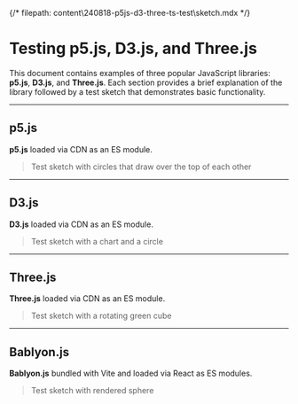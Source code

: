 {/* filepath: content\240818-p5js-d3-three-ts-test\sketch.mdx */}


# Testing p5.js, D3.js, and Three.js

This document contains examples of three popular JavaScript libraries: **p5.js**, **D3.js**, and **Three.js**. Each section provides a brief explanation of the library followed by a test sketch that demonstrates basic functionality.

*****

## p5.js

**p5.js** loaded via CDN as an ES module.

<SketchCDN type="p5" src="p5jtest.js" id="p5jtest"/>

> Test sketch with circles that draw over the top of each other

*****

## D3.js

**D3.js** loaded via CDN as an ES module.

<SketchCDN type="d3" src="d3test.js" id="d3-chart-circle"/>

> Test sketch with a chart and a circle

*****

## Three.js

**Three.js** loaded via CDN as an ES module.

<SketchCDN type="three" src="threetest.js" id="threetest"/>

> Test sketch with a rotating green cube

*****

## Bablyon.js

**Bablyon.js** bundled with Vite and loaded via React as ES modules.

<SketchBundled client:load sketchPath="babylontest.js" containerId="babylon-test"/>

> Test sketch with rendered sphere